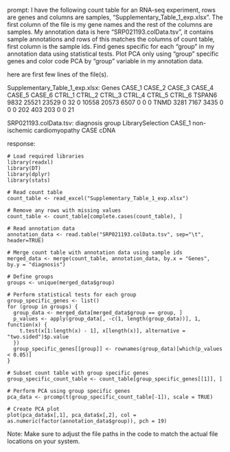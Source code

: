 prompt:
I have the following count table for an RNA-seq experiment, rows are genes and columns are samples, "Supplementary_Table_1_exp.xlsx". The first column of the file is my gene names and the rest of the columns are samples. My annotation data is here  "SRP021193.colData.tsv", it contains sample annotations and rows of this matches the columns of count table, first column is the sample ids. Find genes specific for each "group" in my annotation data  using statistical tests. Plot PCA only using "group" specific genes and color code PCA by "group" variable in my annotation data.

here are first few lines of the file(s).

Supplementary_Table_1_exp.xlsx:
Genes	CASE_1	CASE_2	CASE_3	CASE_4	CASE_5	CASE_6	CTRL_1	CTRL_2	CTRL_3	CTRL_4	CTRL_5	CTRL_6
TSPAN6	9832	25521	23529	0	32	0	10558	20573	6507	0	0	 0
TNMD	3281	 7167	 3435	0	 0	0	  202	  403	 203	0	0	21


SRP021193.colData.tsv:
diagnosis	group	LibrarySelection
CASE_1	non-ischemic cardiomyopathy	CASE	cDNA


response:
```
# Load required libraries
library(readxl)
library(DT)
library(dplyr)
library(stats)

# Read count table
count_table <- read_excel("Supplementary_Table_1_exp.xlsx")

# Remove any rows with missing values
count_table <- count_table[complete.cases(count_table), ]

# Read annotation data
annotation_data <- read.table("SRP021193.colData.tsv", sep="\t", header=TRUE)

# Merge count table with annotation data using sample ids
merged_data <- merge(count_table, annotation_data, by.x = "Genes", by.y = "diagnosis")

# Define groups
groups <- unique(merged_data$group)

# Perform statistical tests for each group
group_specific_genes <- list()
for (group in groups) {
  group_data <- merged_data[merged_data$group == group, ]
  p_values <- apply(group_data[, -c(1, length(group_data))], 1, function(x) {
    t.test(x[1:length(x) - 1], x[length(x)], alternative = "two.sided")$p.value
  })
  group_specific_genes[[group]] <- rownames(group_data)[which(p_values < 0.05)]
}

# Subset count table with group specific genes
group_specific_count_table <- count_table[group_specific_genes[[1]], ]

# Perform PCA using group specific genes
pca_data <- prcomp(t(group_specific_count_table[-1]), scale = TRUE)

# Create PCA plot
plot(pca_data$x[,1], pca_data$x[,2], col = as.numeric(factor(annotation_data$group)), pch = 19)

```
Note: Make sure to adjust the file paths in the code to match the actual file locations on your system.
